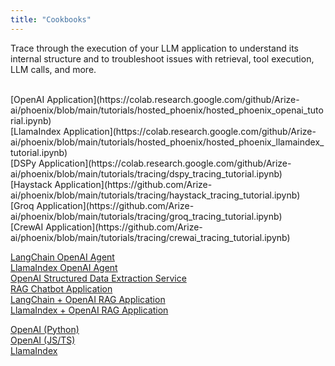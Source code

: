 ```yaml
---
title: "Cookbooks"
---
```


Trace through the execution of your LLM application to understand its internal structure and to troubleshoot issues with retrieval, tool execution, LLM calls, and more.

<CardGroup cols={3}>
<Card img="/images/11988339-image.avif" title="Tracing Applications">
<br />
[OpenAI Application](https://colab.research.google.com/github/Arize-ai/phoenix/blob/main/tutorials/hosted_phoenix/hosted_phoenix_openai_tutorial.ipynb)
<br />
[LlamaIndex Application](https://colab.research.google.com/github/Arize-ai/phoenix/blob/main/tutorials/hosted_phoenix/hosted_phoenix_llamaindex_tutorial.ipynb)
<br />
[DSPy Application](https://colab.research.google.com/github/Arize-ai/phoenix/blob/main/tutorials/tracing/dspy_tracing_tutorial.ipynb)
<br />
[Haystack Application](https://github.com/Arize-ai/phoenix/blob/main/tutorials/tracing/haystack_tracing_tutorial.ipynb)
<br />
[Groq Application](https://github.com/Arize-ai/phoenix/blob/main/tutorials/tracing/groq_tracing_tutorial.ipynb)
<br />
[CrewAI Application](https://github.com/Arize-ai/phoenix/blob/main/tutorials/tracing/crewai_tracing_tutorial.ipynb)
</Card>
<Card img="/images/50d05469-image.avif" title="Tracing Use Cases">
<br />

[LangChain OpenAI Agent](https://colab.research.google.com/github/Arize-ai/phoenix/blob/main/tutorials/tracing/langchain_agent_tracing_tutorial.ipynb)
<br />
[LlamaIndex OpenAI Agent](https://colab.research.google.com/github/Arize-ai/phoenix/blob/main/tutorials/tracing/llama_index_openai_agent_tracing_tutorial.ipynb)
<br />
[OpenAI Structured Data Extraction Service](https://colab.research.google.com/github/Arize-ai/phoenix/blob/main/tutorials/tracing/openai_tracing_tutorial.ipynb)
<br />
[RAG Chatbot Application](https://colab.research.google.com/github/Arize-ai/phoenix/blob/main/tutorials/llm_application_tracing_evaluating_and_analysis.ipynb)
<br />
[LangChain + OpenAI RAG Application](https://colab.research.google.com/github/Arize-ai/phoenix/blob/main/tutorials/tracing/langchain_tracing_tutorial.ipynb)
<br />
[LlamaIndex + OpenAI RAG Application](https://colab.research.google.com/github/Arize-ai/phoenix/blob/main/tutorials/tracing/llama_index_tracing_tutorial.ipynb)
</Card>
<Card img="/images/72e942d0-image.avif" title="Tracing with Sessions">
<br />

[OpenAI (Python)](https://colab.research.google.com/github/Arize-ai/phoenix/blob/main/tutorials/tracing/openai_sessions_tutorial.ipynb)
<br />
[OpenAI (JS/TS)](https://github.com/Arize-ai/phoenix/blob/main/js/examples/notebooks/tracing_openai_sessions_tutorial.ipynb)
<br />
[LlamaIndex](https://colab.research.google.com/github/Arize-ai/phoenix/blob/main/tutorials/tracing/project_sessions_llama_index_query_engine.ipynb)
</Card>
</CardGroup>
